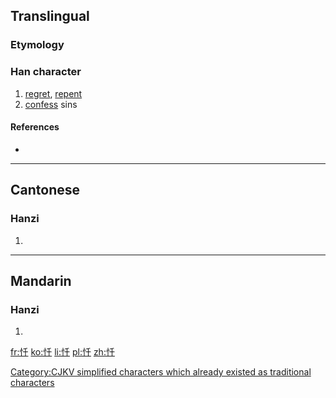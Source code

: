 {{also|懺}}
==Translingual==

===Etymology===
{{Han compound|心|千|c1=s|c2=p|t1=heart|ls=psc}}

[[Category:CJKV simplified characters which already existed as traditional characters]]

===Han character===
{{Han char|rn=61|rad=心|as=03|sn=6|four=9204<sub>0</sub>|canj=心竹十 (PHJ)}}

# [[regret]], [[repent]]
# [[confess]] sins

====References====
* {{Han ref|kx=0376.070|dkj=10315|dj=0702.160|hdz=42272.080|uh=5FCF|ud=24527|bh=C9E2|bd=51682}}

----

==Cantonese==

===Hanzi===
{{yue-hanzi|jyut=|y=chaam3|tra=懺}}

# {{defn|Cantonese|sort=心03}}

----

==Mandarin==

===Hanzi===
{{cmn-hanzi|tra=懺|pin=[[chàn]] ([[chan4]])|wg=ch'an<sup>4</sup>}}

# {{defn|Mandarin|sort=心03}}

[[fr:忏]]
[[ko:忏]]
[[li:忏]]
[[pl:忏]]
[[zh:忏]]